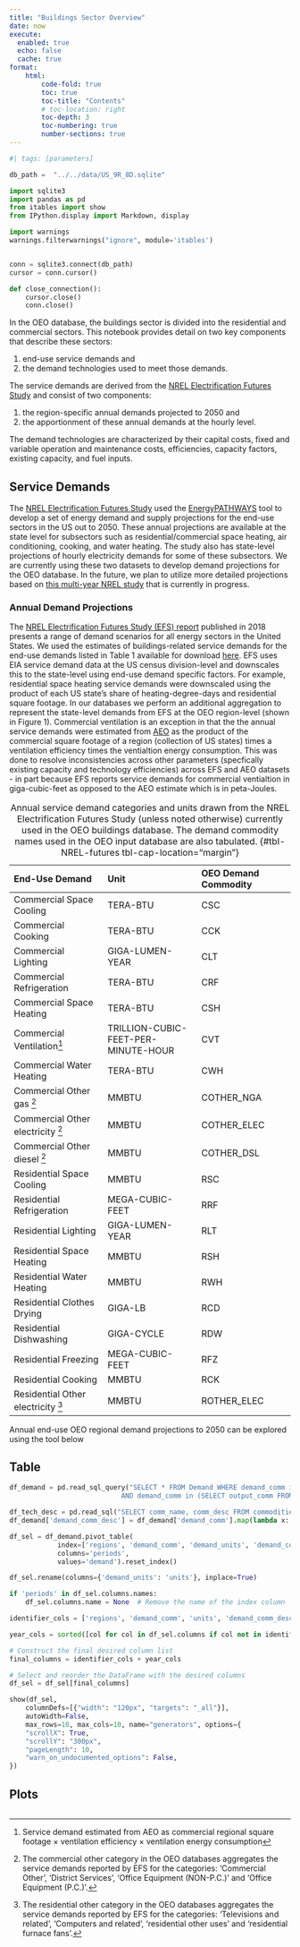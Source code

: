 ```yaml
---
title: "Buildings Sector Overview"
date: now
execute:
  enabled: true
  echo: false
  cache: true
format:
    html:
        code-fold: true
        toc: true
        toc-title: "Contents"
        # toc-location: right
        toc-depth: 3
        toc-numbering: true
        number-sections: true
---
```


```python
#| tags: [parameters]

db_path =  "../../data/US_9R_8D.sqlite"
```

```python
import sqlite3
import pandas as pd
from itables import show
from IPython.display import Markdown, display

import warnings
warnings.filterwarnings("ignore", module='itables')


conn = sqlite3.connect(db_path)
cursor = conn.cursor()

def close_connection():
    cursor.close()
    conn.close()

```

In the OEO database, the buildings sector is divided into the residential and commercial sectors. This notebook provides detail on two key components that describe these sectors:

1. end-use service demands and
2. the demand technologies used to meet those demands.

The service demands are derived from the [NREL Electrification Futures Study](https://www.nrel.gov/analysis/electrification-futures.html) and consist of two components:

1. the region-specific annual demands projected to 2050 and
2. the apportionment of these annual demands at the hourly level.

The demand technologies are characterized by their capital costs, fixed and variable operation and maintenance costs, efficiencies, capacity factors, existing capacity, and fuel inputs.

## Service Demands

The [NREL Electrification Futures Study](https://www.nrel.gov/analysis/electrification-futures) used the [EnergyPATHWAYS](https://www.evolved.energy/post/2016/02/19/energypathways) tool to develop a set of energy demand and supply projections for the end-use sectors in the US out to 2050. These annual projections are available at the state level for subsectors such as residential/commercial space heating, air conditioning, cooking, and water heating. The study also has state-level projections of hourly electricity demands for some of these subsectors. We are currently using these two datasets to develop demand projections for the OEO database. In the future, we plan to utilize more detailed projections based on [this multi-year NREL study](https://www.nrel.gov/buildings/end-use-load-profiles) that is currently in progress.

### Annual Demand Projections <a class="anchor" id="annual_demands"></a>
The [NREL Electrification Futures Study (EFS) report](https://www.nrel.gov/docs/fy18osti/71500.pdf) published in 2018 presents a range of demand scenarios for all energy sectors in the United States. We used the estimates of buildings-related service demands for the end-use demands listed in Table 1 available for download [here](https://data.nrel.gov/submissions/92). EFS uses EIA service demand data at the US census division-level and downscales this to the state-level using end-use demand specific factors. For example, residential space heating service demands were downscaled using the product of each US state's share of heating-degree-days and residential square footage. In our databases we perform an additional aggregation to represent the state-level demands from EFS at the OEO region-level (shown in Figure 1). Commercial ventilation is an exception in that the the annual service demands were estimated from [AEO](https://www.eia.gov/outlooks/aeo/data/browser/#/?id=5-AEO2021&cases=ref2021&sourcekey=0) as the product of the commercial square footage of a region (collection of US states) times a ventilation efficiency times the ventialtion energy consumption. This was done to resolve inconsistencies across other parameters (specfically existing capacity and technology efficiencies) across EFS and AEO datasets - in part because EFS reports service demands for commercial ventialtion in giga-cubic-feet as opposed to the AEO estimate which is in peta-Joules.


Table: Annual service demand categories and units drawn from the NREL Electrification Futures Study (unless noted otherwise) currently used in the OEO buildings database. The demand commodity names used in the OEO input database are also tabulated. {#tbl-NREL-futures tbl-cap-location="margin"}

| End-Use Demand | Unit | OEO Demand Commodity |
|:-|:-|:-|
| Commercial Space Cooling | TERA-BTU | CSC |
| Commercial Cooking | TERA-BTU | CCK |
| Commercial Lighting | GIGA-LUMEN-YEAR | CLT |
| Commercial Refrigeration | TERA-BTU | CRF |
| Commercial Space Heating | TERA-BTU | CSH |
| Commercial Ventilation[^1] | TRILLION-CUBIC-FEET-PER-MINUTE-HOUR | CVT |
| Commercial Water Heating | TERA-BTU | CWH |
| Commercial Other gas [^2] | MMBTU | COTHER_NGA |
| Commercial Other electricity [<sup>2</sup>](#fn2) | MMBTU | COTHER_ELEC |
| Commercial Other diesel [<sup>2</sup>](#fn2) | MMBTU | COTHER_DSL |
| Residential Space Cooling | MMBTU | RSC |
| Residential Refrigeration | MEGA-CUBIC-FEET | RRF |
| Residential Lighting | GIGA-LUMEN-YEAR | RLT |
| Residential Space Heating | MMBTU | RSH |
| Residential Water Heating | MMBTU | RWH |
| Residential Clothes Drying | GIGA-LB | RCD |
| Residential Dishwashing | GIGA-CYCLE | RDW |
| Residential Freezing | MEGA-CUBIC-FEET | RFZ |
| Residential Cooking | MMBTU | RCK |
| Residential Other electricity [^3] | MMBTU | ROTHER_ELEC |

[^1]: Service demand estimated from AEO as commercial regional square footage $\times$ ventilation efficiency $\times$ ventilation energy consumption

[^2]: The commercial other category in the OEO databases aggregates the service demands reported by EFS for the categories: 'Commercial Other', 'District Services', 'Office Equipment (NON-P.C.)' and 'Office Equipment (P.C.)'.

[^3]: The residential other category in the OEO databases aggregates the service demands reported by EFS for the categories: 'Televisions and related', 'Computers and related', 'residential other uses' and 'residential furnace fans'.

Annual end-use OEO regional demand projections to 2050 can be explored using the tool below


::: {.panel-tabset}

## Table

```python

df_demand = pd.read_sql_query("SELECT * FROM Demand WHERE demand_comm in (SELECT comm_name FROM commodities WHERE flag='d') \
                            AND demand_comm in (SELECT output_comm FROM Efficiency WHERE tech IN (SELECT tech FROM technologies WHERE sector='residential' OR sector='commercial'))", conn)

df_tech_desc = pd.read_sql("SELECT comm_name, comm_desc FROM commodities", conn)
df_demand['demand_comm_desc'] = df_demand['demand_comm'].map(lambda x: df_tech_desc.loc[df_tech_desc.comm_name==x,'comm_desc'].values[0].replace('#','').strip())

df_sel = df_demand.pivot_table(
            index=['regions', 'demand_comm', 'demand_units', 'demand_comm_desc'],
            columns='periods',
            values='demand').reset_index()

df_sel.rename(columns={'demand_units': 'units'}, inplace=True)

if 'periods' in df_sel.columns.names:
    df_sel.columns.name = None  # Remove the name of the index column

identifier_cols = ['regions', 'demand_comm', 'units', 'demand_comm_desc']

year_cols = sorted([col for col in df_sel.columns if col not in identifier_cols and col != ''])

# Construct the final desired column list
final_columns = identifier_cols + year_cols

# Select and reorder the DataFrame with the desired columns
df_sel = df_sel[final_columns]

show(df_sel,
    columnDefs=[{"width": "120px", "targets": "_all"}],
    autoWidth=False,
    max_rows=10, max_cols=10, name="generators", options={
    "scrollX": True,
    "scrollY": "300px",
    "pageLength": 10,
    "warn_on_undocumented_options": False,
})
```

## Plots
```python

```

:::
